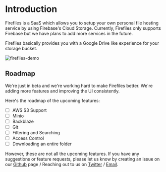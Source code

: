 
# Introduction

Firefiles is a SaaS which allows you to setup your own personal file hosting service by using Firebase's Cloud Storage. Currently, Firefiles only supports Firebase but we have plans to add more services in the future.

Firefiles basically provides you with a Google Drive like experience for your storage bucket.

![firefiles-demo](/firefiles-demo.png)

## Roadmap

We're just in beta and we're working hard to make Firefiles better. We're adding more features and improving the UI consistently.

Here's the roadmap of the upcoming features:

- [ ] AWS S3 Support
- [ ] Minio
- [ ] Backblaze
- [ ] Git
- [ ] Filtering and Searching
- [ ] Access Control
- [ ] Downloading an entire folder

However, these are not all the upcoming features. If you have any suggestions or feature requests, please let us know by creating an issue on our [Github](https://github.com/faisalsayed10/firefiles) page / Reaching out to us on [Twitter](https://twitter.com/faisal_sayed05) / [Email](mailto://firefiles-support@fayd.me).
